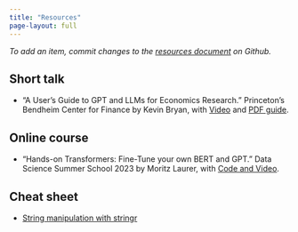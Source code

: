 ```yaml
---
title: "Resources"
page-layout: full
---
```


*To add an item, commit changes to the [resources document](https://github.com/uwpolgrads/PDAWG/blob/main/resources.qmd) on Github.*

## Short talk

-   "A User’s Guide to GPT and LLMs for Economics Research." Princeton's Bendheim Center for Finance by Kevin Bryan, with [Video](https://bcf.princeton.edu/events/kevin-bryan-on-chatgpt-a-research-tool-in-economics/) and [PDF guide](https://bcf.princeton.edu/wp-content/uploads/2023/05/A_User_s_Guide_to_GPT_and_LLMs_for_Economic_Research.pdf).

## Online course

-   "Hands-on Transformers: Fine-Tune your own BERT and GPT." Data Science Summer School 2023 by Moritz Laurer, with [Code and Video](https://github.com/MoritzLaurer/summer-school-transformers-2023/tree/main).

## Cheat sheet

-   [String manipulation with stringr](https://rstudio.github.io/cheatsheets/strings.pdf)
